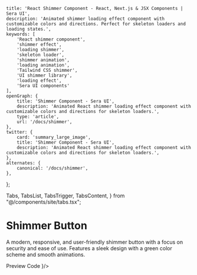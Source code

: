     title: 'React Shimmer Component - React, Next.js & JSX Components | Sera UI',
    description: 'Animated shimmer loading effect component with customizable colors and directions. Perfect for skeleton loaders and loading states.',
    keywords: [
        'React shimmer component',
        'shimmer effect',
        'loading shimmer',
        'skeleton loader',
        'shimmer animation',
        'loading animation',
        'Tailwind CSS shimmer',
        'UI shimmer library',
        'loading effect',
        'Sera UI components'
    ],
    openGraph: {
        title: 'Shimmer Component - Sera UI',
        description: 'Animated React shimmer loading effect component with customizable colors and directions for skeleton loaders.',
        type: 'article',
        url: '/docs/shimmer',
    },
    twitter: {
        card: 'summary_large_image',
        title: 'Shimmer Component - Sera UI',
        description: 'Animated React shimmer loading effect component with customizable colors and directions for skeleton loaders.',
    },
    alternates: {
        canonical: '/docs/shimmer',
    },
};

  Tabs,
  TabsList,
  TabsTrigger,
  TabsContent,
} from "@/components/site/tabs.tsx";



# Shimmer Button <AI dir="left"/>
A modern, responsive, and user-friendly shimmer button with a focus on security and ease of use. Features a sleek design with a green color scheme and smooth animations.


<Tabs defaultValue="preview" className="">
  <TabsList>
    <TabsTrigger value="preview">Preview</TabsTrigger>
    <TabsTrigger value="code">Code</TabsTrigger>
  </TabsList>
  <TabsContent value="preview">
    <ComponentRenderer component={<ShimmerButton />}/>
  </TabsContent>
  <TabsContent value="code">
    <CodeBlock filePath="src/app/docs/shimmer/shimmer.tsx" />
  </TabsContent>
</Tabs>

